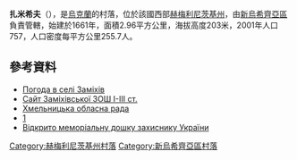 {{coord|48|51|23|N|27|22|40|E|scale:100000|display=title}}

'''扎米希夫'''（{{lang-uk|Заміхів}}），是[[烏克蘭|烏克蘭]]的村落，位於該國西部[[赫梅利尼茨基州|赫梅利尼茨基州]]，由[[新烏希齊亞區|新烏希齊亞區]]負責管轄，始建於1661年，面積2.96平方公里，海拔高度203米，2001年人口757，人口密度每平方公里255.7人。

==參考資料==
* [http://weather.in.ua/ua/hmel'nickaja/8410 Погода в селі Заміхів] {{Wayback|url=http://weather.in.ua/ua/hmel'nickaja/8410 |date=20111220070010 }}
* [https://web.archive.org/web/20170210230506/http://zamihivs.narod.ru/index.html Сайт Заміхівської ЗОШ І-ІІІ ст.]
* [https://web.archive.org/web/20160508153343/http://oblrada.km.ua/ Хмельницька обласна рада]
* [http://www.spadok.org/index.php] {{Wayback|url=http://www.spadok.org/index.php |date=20140927001922 }}
* [http://novagromada.gov.ua/index.php/vsi-novini/266-vidkrito-memorialnu-doshku-zakhisniku-ukrajini Відкрито меморіальну дошку захиснику України] {{Wayback|url=http://novagromada.gov.ua/index.php/vsi-novini/266-vidkrito-memorialnu-doshku-zakhisniku-ukrajini |date=20161221235023 }}

{{DEFAULTSORT:Заміхів}}
[[Category:赫梅利尼茨基州村落|Category:赫梅利尼茨基州村落]]
[[Category:新烏希齊亞區村落|Category:新烏希齊亞區村落]]


{{Khmelnytskyi-geo-stub}}
